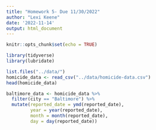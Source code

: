 ```yaml
---
title: "Homework 5- Due 11/30/2022"
author: "Lexi Keene"
date: '2022-11-14'
output: html_document
---
```


```r
knitr::opts_chunk$set(echo = TRUE)

library(tidyverse)
library(lubridate)
```

```r
list.files("../data/")
homicide_data <- read_csv("../data/homicide-data.csv")
head(homicide_data)
```

```r
baltimore_data <- homicide_data %>% 
  filter(city == "Baltimore") %>% 
  mutate(reported_date = ymd(reported_date),
         year = year(reported_date),
         month = month(reported_date),
         day = day(reported_date))
```

